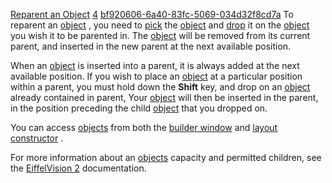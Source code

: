 [[Property:title|Reparent an Object]]
[[Property:weight|4]]
[[Property:uuid|bf920606-6a40-83fc-5069-034d32f8cd7a]]
To reparent an [[EiffelBuild Notation|object]] , you need to [[EiffelBuild Notation|pick]]  the [[EiffelBuild Notation|object]]  and [[EiffelBuild Notation|drop]]  it on the [[EiffelBuild Notation|object]]  you wish it to be parented in. The [[EiffelBuild Notation|object]]  will be removed from its current parent, and inserted in the new parent at the next available position. 

When an [[EiffelBuild Notation|object]]  is inserted into a parent, it is always added at the next available position. If you wish to place an [[EiffelBuild Notation|object]]  at a particular position within a parent, you must hold down the '''Shift''' key, and drop on an [[EiffelBuild Notation|object]]  already contained in parent, Your [[EiffelBuild Notation|object]]  will then be inserted in the parent, in the position preceding the child [[EiffelBuild Notation|object]]  that you dropped on. 

You can access [[EiffelBuild Notation|objects]]  from both the [[Builder window|builder window]]  and [[Layout constructor|layout constructor]] . 

{{note|Although window and dialog objects may be accessed within the [[Widget selector|widget selector]] , it is not possible to build into these objects, you should use the [[Layout constructor|layout constructor]]  or [[Builder window|builder window]]  directly in this situation. }}

For more information about an [[EiffelBuild Notation|objects]]  capacity and permitted children, see the [[EiffelVision Introduction|EiffelVision 2]]  documentation. 

{{seealso|<br/>
[[Create an object|Create an object]]  <br/>
[[Delete an object|Delete an object]]  <br/>
[[Builder window|Builder window]]  <br/>
[[Layout constructor|Layout constructor]]  }}




